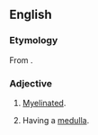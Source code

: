 ==English==

===Etymology===
From {{suffix|en|medulla|ated}}.

===Adjective===
{{en-adj}}

# {{lb|en|anatomy}} [[myelinated|Myelinated]].
# {{lb|en|anatomy}} Having a [[medulla]].